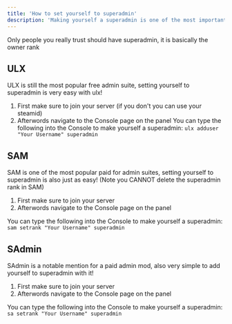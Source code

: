```yaml
---
title: 'How to set yourself to superadmin'
description: 'Making yourself a superadmin is one of the most important steps in owning a Garry's Mod server'
---
```


<Warning>
  Only people you really trust should have superadmin, it is basically the owner rank
</Warning>


## ULX
ULX is still the most popular free admin suite, setting yourself to superadmin is very easy with ulx!

1. First make sure to join your server (if you don't you can use your steamid)
2. Afterwords navigate to the Console page on the panel
You can type the following into the Console to make yourself a superadmin:
`ulx adduser "Your Username" superadmin`


## SAM
SAM is one of the most popular paid for admin suites, setting yourself to superadmin is also just as easy!
(Note you CANNOT delete the superadmin rank in SAM)

1. First make sure to join your server
2. Afterwords navigate to the Console page on the panel

You can type the following into the Console to make yourself a superadmin:
`sam setrank "Your Username" superadmin`


## SAdmin
SAdmin is a notable mention for a paid admin mod, also very simple to add yourself to superadmin with it!

1. First make sure to join your server
2. Afterwords navigate to the Console page on the panel

You can type the following into the Console to make yourself a superadmin:
`sa setrank "Your Username" superadmin`